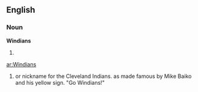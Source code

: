 ==English==

===Noun===
'''Windians'''

# {{plural of|[[Windian]]}}

[[ar:Windians]]
 
# or nickname for the Cleveland Indians. as made famous by Mike Baiko and his yellow sign.  "Go Windians!"